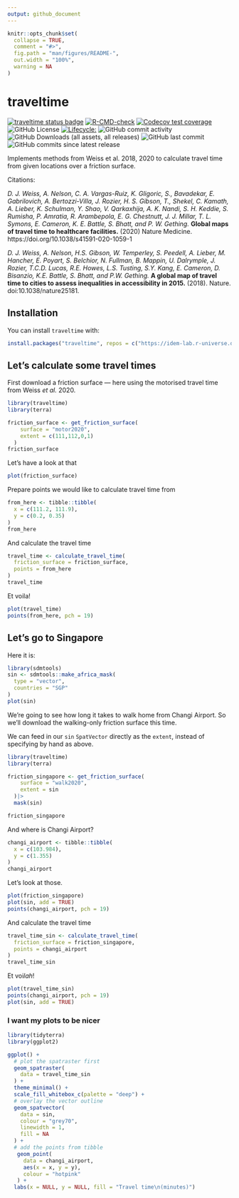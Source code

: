 ```yaml
---
output: github_document
---
```


<!-- README.md is generated from README.Rmd. Please edit that file -->

```r
knitr::opts_chunk$set(
  collapse = TRUE,
  comment = "#>",
  fig.path = "man/figures/README-",
  out.width = "100%",
  warning = NA
)
```

# traveltime

<!-- badges: start -->
[![traveltime status badge](https://idem-lab.r-universe.dev/badges/traveltime)](https://idem-lab.r-universe.dev/traveltime)
[![R-CMD-check](https://github.com/idem-lab/traveltime/actions/workflows/R-CMD-check.yaml/badge.svg)](https://github.com/idem-lab/traveltime/actions/workflows/R-CMD-check.yaml)
[![Codecov test coverage](https://codecov.io/gh/idem-lab/traveltime/branch/main/graph/badge.svg)](https://app.codecov.io/gh/idem-lab/traveltime?branch=main)
![GitHub License](https://img.shields.io/github/license/geryan/traveltime)
[![Lifecycle:](https://img.shields.io/badge/lifecycle-experimental-orange.svg)](https://lifecycle.r-lib.org/articles/stages.html#experimental)
![GitHub commit activity](https://img.shields.io/github/commit-activity/w/geryan/traveltime)
![GitHub Downloads (all assets, all releases)](https://img.shields.io/github/downloads/geryan/traveltime/total)
![GitHub last commit](https://img.shields.io/github/last-commit/geryan/traveltime)
![GitHub commits since latest release](https://img.shields.io/github/commits-since/geryan/traveltime/latest)
<!-- badges: end -->

Implements methods from Weiss et al. 2018, 2020 to calculate travel time from
given locations over a friction surface.

Citations:

*D. J. Weiss, A. Nelson, C. A. Vargas-Ruiz, K. Gligoric, S., Bavadekar, E.
Gabrilovich, A. Bertozzi-Villa, J. Rozier, H. S. Gibson, T., Shekel, C. Kamath,
A. Lieber, K. Schulman, Y. Shao, V. Qarkaxhija, A. K. Nandi, S. H. Keddie, S.
Rumisha, P. Amratia, R. Arambepola, E. G. Chestnutt, J. J. Millar, T. L. Symons,
E. Cameron, K. E. Battle, S. Bhatt, and P. W. Gething.* **Global maps of travel
time to healthcare facilities.** (2020) Nature Medicine.
https://doi.org/10.1038/s41591-020-1059-1

*D. J. Weiss, A. Nelson, H.S. Gibson, W. Temperley, S. Peedell, A. Lieber, M.
Hancher, E. Poyart, S. Belchior, N. Fullman, B. Mappin, U. Dalrymple, J. Rozier,
T.C.D. Lucas, R.E. Howes, L.S. Tusting, S.Y. Kang, E. Cameron, D. Bisanzio, K.E.
Battle, S. Bhatt, and P.W. Gething.* **A global map of travel time to cities to
assess inequalities in accessibility in 2015.** (2018). Nature.
doi:10.1038/nature25181.

## Installation

You can install `traveltime` with:

``` r
install.packages("traveltime", repos = c("https://idem-lab.r-universe.dev"))
```

## Let's calculate some travel times

First download a friction surface — here using the motorised travel time from
Weiss *et al.* 2020.
```r
library(traveltime)
library(terra)

friction_surface <- get_friction_surface(
    surface = "motor2020",
    extent = c(111,112,0,1)
  )
friction_surface
```

Let's have a look at that
```r
plot(friction_surface)
```

Prepare points we would like to calculate travel time from
```r
from_here <- tibble::tibble(
  x = c(111.2, 111.9),
  y = c(0.2, 0.35)
)
from_here
```

And calculate the travel time
```r
travel_time <- calculate_travel_time(
  friction_surface = friction_surface,
  points = from_here
)
travel_time
```

Et voila!
```r
plot(travel_time)
points(from_here, pch = 19)
```

## Let's go to Singapore

Here it is:
```r
library(sdmtools)
sin <- sdmtools::make_africa_mask(
  type = "vector",
  countries = "SGP"
)
plot(sin)
```

We're going to see how long it takes to walk home from Changi Airport. So we'll 
download the walking-only friction surface this time.

We can feed in our `sin` `SpatVector` directly as the `extent`, instead of specifying by hand as above. 
```r
library(traveltime)
library(terra)

friction_singapore <- get_friction_surface(
    surface = "walk2020",
    extent = sin
  )|> 
  mask(sin)

friction_singapore
```

And where is Changi Airport?
```r
changi_airport <- tibble::tibble(
  x = c(103.984),
  y = c(1.355)
)
changi_airport
```
Let's look at those.
```r
plot(friction_singapore)
plot(sin, add = TRUE)
points(changi_airport, pch = 19)
```

And calculate the travel time
```r
travel_time_sin <- calculate_travel_time(
  friction_surface = friction_singapore,
  points = changi_airport
)
travel_time_sin
```

Et voi*lah*!
```r
plot(travel_time_sin)
points(changi_airport, pch = 19)
plot(sin, add = TRUE)
```


### I want my plots to be nicer
```r
library(tidyterra)
library(ggplot2)

ggplot() +
  # plot the spatraster first
  geom_spatraster(
    data = travel_time_sin
  ) +
  theme_minimal() +
  scale_fill_whitebox_c(palette = "deep") +
  # overlay the vector outline
  geom_spatvector(
    data = sin,
    colour = "grey70",
    linewidth = 1,
    fill = NA
  ) +
  # add the points from tibble
   geom_point(
     data = changi_airport,
     aes(x = x, y = y),
     colour = "hotpink"
   ) +
  labs(x = NULL, y = NULL, fill = "Travel time\n(minutes)") 

```


